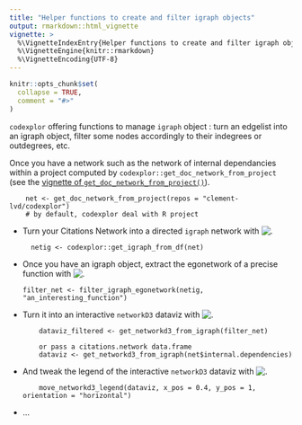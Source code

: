 ```yaml
---
title: "Helper functions to create and filter igraph objects"
output: rmarkdown::html_vignette
vignette: >
  %\VignetteIndexEntry{Helper functions to create and filter igraph objects}
  %\VignetteEngine{knitr::rmarkdown}
  %\VignetteEncoding{UTF-8}
---
```


```r
knitr::opts_chunk$set(
  collapse = TRUE,
  comment = "#>"
)
```

`codexplor` offering functions to manage `igraph` object : turn an edgelist into an igraph object, filter some nodes accordingly to their indegrees or outdegrees, etc. 

Once you have a network such as the network of internal dependancies within a project computed by `codexplor::get_doc_network_from_project` (see the [vignette of `get_doc_network_from_project()`](https://clement-lvd.github.io/codexplor/articles/vignette_analyse_citations_network_from_project.html)).

        net <- get_doc_network_from_project(repos = "clement-lvd/codexplor")
        # by default, codexplor deal with R project

        

- Turn your Citations Network into a directed `igraph`  network with ![.](https://img.shields.io/badge/{igraph}-bold?style=flat&logoColor=black&logoSize=2&label=get_igraph_from_df()&labelColor=green&color=black)

        netig <- codexplor::get_igraph_from_df(net) 
        
- Once you have an igraph object, extract the egonetwork of a precise function with 
![.](https://img.shields.io/badge/{igraph}-bold?style=flat&logoColor=black&logoSize=2&label=filter_igraph_egonetwork()&labelColor=green&color=black)

      filter_net <- filter_igraph_egonetwork(netig, "an_interesting_function")

- Turn it into an interactive `networkD3` dataviz with ![.](https://img.shields.io/badge/{networkD3}-bold?style=flat&logoColor=black&logoSize=2&label=get_networkd3_from_igraph()&labelColor=green&color=black)

          dataviz_filtered <- get_networkd3_from_igraph(filter_net)
          
          or pass a citations.network data.frame
          dataviz <- get_networkd3_from_igraph(net$internal.dependencies)

- And tweak the legend of the interactive `networkD3` dataviz with ![.](https://img.shields.io/badge/{networkD3}-bold?style=flat&logoColor=black&logoSize=2&label=move_networkd3_legend()&labelColor=green&color=black)

          move_networkd3_legend(dataviz, x_pos = 0.4, y_pos = 1, orientation = "horizontal")

- ...
